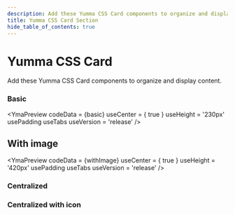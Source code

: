 ```yaml
---
description: Add these Yumma CSS Card components to organize and display content.
title: Yumma CSS Card Section
hide_table_of_contents: true
---
```



# Yumma CSS Card

Add these Yumma CSS Card components to organize and display content.

### Basic

<YmaPreview
  codeData = {basic}
  useCenter = { true }
  useHeight = '230px' 
  usePadding
  useTabs
  useVersion = 'release'
/>

## With image

<YmaPreview
  codeData = {withImage}
  useCenter = { true }
  useHeight = '420px' 
  usePadding
  useTabs
  useVersion = 'release'
/>

### Centralized

<YmaPreview
  codeData = {centralized}
  useHeight = '270px' 
  usePadding
  useTabs
  useVersion = 'release'
/>

### Centralized with icon

<YmaPreview
  codeData = {centralizedWithIcon}
  useHeight = '270px' 
  usePadding
  useTabs
  useVersion = 'release'
/>